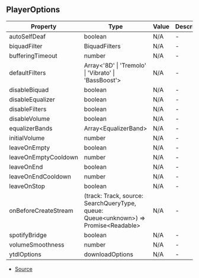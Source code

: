 ## PlayerOptions


| Property | Type | Value | Description |
| ----------- | ----------- | ----------- | ----------- |
| autoSelfDeaf | boolean | N/A | - |
| biquadFilter | BiquadFilters | N/A | - |
| bufferingTimeout | number | N/A | - |
| defaultFilters | Array\<'8D' \| 'Tremolo' \| 'Vibrato' \| 'BassBoost'> | N/A | - |
| disableBiquad | boolean | N/A | - |
| disableEqualizer | boolean | N/A | - |
| disableFilters | boolean | N/A | - |
| disableVolume | boolean | N/A | - |
| equalizerBands | Array\<EqualizerBand> | N/A | - |
| initialVolume | number | N/A | - |
| leaveOnEmpty | boolean | N/A | - |
| leaveOnEmptyCooldown | number | N/A | - |
| leaveOnEnd | boolean | N/A | - |
| leaveOnEndCooldown | number | N/A | - |
| leaveOnStop | boolean | N/A | - |
| onBeforeCreateStream | (track: Track, source: SearchQueryType, queue: Queue\<unknown>) => Promise\<Readable> | N/A | - |
| spotifyBridge | boolean | N/A | - |
| volumeSmoothness | number | N/A | - |
| ytdlOptions | downloadOptions | N/A | - |


- [Source](https://github.com/Androz2091/discord-player/blob/e7a50df/packages/discord-player/src/types/types.ts#L153)